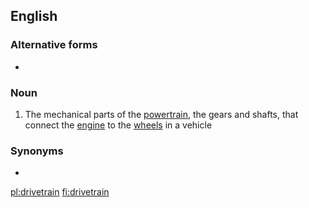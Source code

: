 {{also|drive train}}
==English==

===Alternative forms===
* {{l|en|drive train}}

===Noun===
{{wikipedia}}
{{en-noun}}

# The mechanical parts of the [[powertrain]], the gears and shafts, that connect the [[engine]] to the [[wheel]]s in a vehicle

===Synonyms===
* {{l|en|powertrain}}

[[pl:drivetrain]]
[[fi:drivetrain]]
